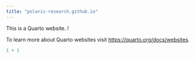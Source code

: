 ---
title: "polaris-research.github.io"
---

This is a Quarto website. !

To learn more about Quarto websites visit <https://quarto.org/docs/websites>.

```{r}
1 + 1
```
